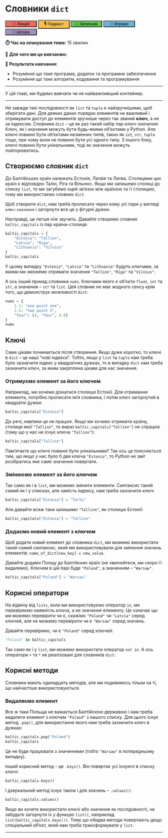 # Словники `dict` {#dict}

<div class="btn-group" style="width:100%">
  <button style="width:20%; background-color: #ed6a5d">🎥 Лекція</button>
  <button style="width:20%; background-color: #f5be4f">🎙️ Подкаст</button>
  <button style="width:20%; background-color: #61c554">📓 Записник</button>
  <button style="width:20%; background-color: #6db2d6">🤸 Вправи</button>
  <button style="width:20%; background-color: #a38ebd">📝 Шпора</button>
</div>

**⏱️ Час на опанування теми:** 15 хвилин

**🤷 Для чого ми це вивчаємо:**

**🔑 Результати навчання:**

- Розуміння що таке програма, додаток та програмне забезпечення
- Розуміння що таке алгоритм, кодування та програмування 

---

У цій главі, ми будемо вивчати чи не найважливіший контейнер. 

---

Не завжди такі послідовності як `list` та `tuple` є найзручнішими, щоб зберігати дані. Для деяких даних порядок елементів не важливий і отримувати доступ до елементів зручніше через так званий **ключ**, а не за індексом. Словники `dict` -- це як раз такий набір пар *ключ*-*значення*. Ключ, як і значення можуть бути будь-якими об'єктами у Python. Але ключі повинні бути об'єктами незмінних типів, таких як `int`, `str`, `tuple` тощо, при чому вони не повинні бути усі одного типу. З іншого боку, ключі повинні бути унікальними, тоді як значення можуть повторюватись. 


<!-- XXX: infographics on what is the dict -->

## Створюємо словник `dict`

До Балтійських країн належать Естонія, Латвія та Литва. Столицями цих країн є відповідно Талін, Ріга та Вільнюс. Якщо ми запишемо столиці до списку `list`, то ми загубимо оцей зв'язок між країною та її столицею, тому ми використаємо словник `dict`. 

Щоб створити `dict`, нам треба прописати через кому усі пари у вигляді `ключ:значення` і загорнути все це у фігурні дужки.

<!-- XXX: створюємо словник -->

Насправді, це легше ніж звучить. Давайте створимо словник `baltic_capitals` із пар країна-столиця:

```python
baltic_capitals = {
    "Estonia": "Tallinn",
    "Latvia": "Riga",
    "Lithuania": "Vilnius"
}
baltic_capitals
```

У цьому випадку `"Estonia"`, `"Latvia"` та `"Lithuania"` будуть ключами, за якими ми зможемо отримати значення `"Tallinn"`, `"Riga"` та `"Vilnius"`.

А ось інший прикад словника `nums`. Ключами якого є об'єкти `float`, `int` та `str`, а значення -- `str` та `list`. Цей словник не має жодного сенсу крім того, що демонструє можливості `dict`:

```python
nums = {
    1.1: "one point one",
    2.5: "two point 5",
    "four": [4, "four", 4.0]
}
nums
```

## Ключі

Саме цікаве починається після створення. Якщо дуже коротко, то ключі в `dict` -- це наші "нові індекси". Тобто, якщо у `list` та `tuple` нам треба було зазначити індекс у квадратних дужках, то в випадку `dict` нам треба зазначити ключ, за яким закріплена цікаве для нас значення.

### Отримуємо елемент за його ключем

Наприклад, ми хочемо дізнатися столицю Естонії. Для отримання елемента, потрібно прописати ім'я словника, і потім ключ загорнутий в квадратні дужки:

<!-- XXX: how to access elements -->

```python
baltic_capitals["Estonia"]
```

До речі, навпики це не працює. Якщо ми хочемо отримати країну, столиця якої `"Tallinn"`, то вираз `baltic_capitals["Tallinn"]` не спрацює (тому що у нас не існує ключа `"Tallinn"`):

```python
baltic_capitals["Tallinn"]
```

Пам'ятаєте що ключі повинні бути унікальними? Так ось це поясняється тим, що якщо у нас було б два ключа `"Estonia"`, то Python не зміг розібратись яке саме значення повертати. 

### Змінюємо елемент за його ключем

Так само як і в `list`, ми можемо змінити елементи. Синтаксис такий самий як і у списках, але замість індексу, нам треба зазначити ключ:

<!-- XXX: how to change an element -->

```python
baltic_capitals["Estonia"] = "Tartu"
```

Але давайте всеж таки залишимо `"Tallinn"`, як столицю Естонії:

```python
baltic_capitals["Estonia"] = "Tallinn"
```

### Додаємо новий елемент з ключем

Щоб додати новий елемент до словника `dict`, ми можемо використати такий самий синтаксис, який ми використовували для змінення значень елементів: `name_of_dict[new_key] = new_value`. 

Давайте додамо Полщу до Балтійских країн (не хвилюйтеся, ми скоро її видалемо). Ключем в цій парі буде `"Poland"`, а значенням -- `"Warsaw"`.

```python
baltic_capitals["Poland"] = "Warsaw"
```

## Корисні оператори

На відміну від `lists`, коли ми використовуємо оператор `in`, ми перевіряємо наявність ключа, а не значення елементу. Це означає що ми можемо перевірити чи є, скажімо `"Poland"` чи `"Latvia"` серед ключей, але не можемо перевірити чи є `"Warsaw"` серед значень.

Давайте перевіримо, чи є `"Poland"` серед ключей:

```python
"Poland" in baltic_capitals
```

Так само як і у `list`, ми можемо використати оператор `not in`. А ось оператори `+` та `*` не реалізовані для словників `dict`.

## Корисні методи

Словники мають одинадцять методів, але ми подивимось тільки на ті, що найчастіше використовуються. 

### Видаляємо елемент

Все ж таки Польща не важається Балтійскою державою і нам треба видалити елемент з ключем `"Poland"` з нашого списку. Для цього існує метод `.pop()`, для використання якого нам треба зазначити ключ в дужках:

```python
baltic_capitals.pop("Poland")
baltic_capitals
```

Це не буде працювати з значеннями (тобто `"Warsaw"` в попередньому випадку).

Інший корисний метод -- це `.keys()`. Він повертає усі існуючі в списку ключі:

```python
baltic_capitals.keys()
```

І дзеркальний метод існує також і для значень -- `.values()`: 

```python
baltic_capitals.values()
```

Якщо ви хочете використати ключі або значення як послідовності, не забудьте загорнути їх у функцію `list()`, наприклад `list(baltic_capitals.keys())`. Тому що обидва методи повертають дещо спеціальний об'єкт, який нам треба трансформувати у `list`.

---